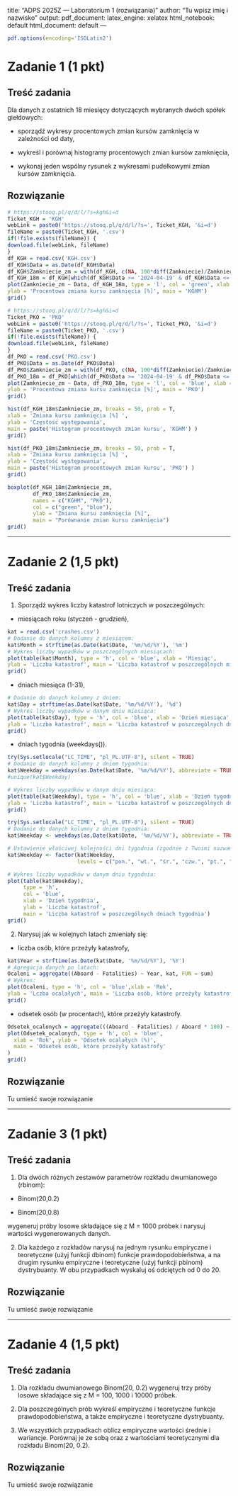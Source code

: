<!-- # --- -->
title: "ADPS 2025Z --- Laboratorium 1 (rozwiązania)"
author: "Tu wpisz imię i nazwisko"
output:
  pdf_document: 
    latex_engine: xelatex
  html_notebook: default
  html_document: default
---

```r
pdf.options(encoding='ISOLatin2')
```

# Zadanie 1 (1 pkt)

## Treść zadania

Dla danych z ostatnich 18 miesięcy dotyczących wybranych dwóch spółek giełdowych:

-   sporządź wykresy procentowych zmian kursów zamknięcia w zależności od daty,

-   wykreśl i porównaj histogramy procentowych zmian kursów zamknięcia,

-   wykonaj jeden wspólny rysunek z wykresami pudełkowymi zmian kursów zamknięcia.

## Rozwiązanie

```r
# https://stooq.pl/q/d/l/?s=kgh&i=d
Ticket_KGH = 'KGH'
webLink = paste0('https://stooq.pl/q/d/l/?s=', Ticket_KGH, '&i=d')
fileName = paste0(Ticket_KGH, '.csv')
if(!file.exists(fileName)) {
download.file(webLink, fileName)
}
df_KGH = read.csv('KGH.csv')
df_KGH$Data = as.Date(df_KGH$Data)
df_KGH$Zamkniecie_zm = with(df_KGH, c(NA, 100*diff(Zamkniecie)/Zamkniecie[-length(Zamkniecie)]))
df_KGH_18m = df_KGH[which(df_KGH$Data >= '2024-04-19' & df_KGH$Data <= Sys.Date()),]
plot(Zamkniecie_zm ~ Data, df_KGH_18m, type = 'l', col = 'green', xlab = 'Data',
ylab = 'Procentowa zmiana kursu zamknięcia [%]', main = 'KGHM')
grid()
```
```r
# https://stooq.pl/q/d/l/?s=kgh&i=d
Ticket_PKO = 'PKO'
webLink = paste0('https://stooq.pl/q/d/l/?s=', Ticket_PKO, '&i=d')
fileName = paste0(Ticket_PKO, '.csv')
if(!file.exists(fileName)) {
download.file(webLink, fileName)
}
df_PKO = read.csv('PKO.csv')
df_PKO$Data = as.Date(df_PKO$Data)
df_PKO$Zamkniecie_zm = with(df_PKO, c(NA, 100*diff(Zamkniecie)/Zamkniecie[-length(Zamkniecie)]))
df_PKO_18m = df_PKO[which(df_PKO$Data >= '2024-04-19' & df_PKO$Data <= Sys.Date()),]
plot(Zamkniecie_zm ~ Data, df_PKO_18m, type = 'l', col = 'blue', xlab = 'Data',
ylab = 'Procentowa zmiana kursu zamknięcia [%]', main = 'PKO')
grid()
```
```r
hist(df_KGH_18m$Zamkniecie_zm, breaks = 50, prob = T,
xlab = 'Zmiana kursu zamknięcia [%] ',
ylab = 'Częstość występowania',
main = paste('Histogram procentowych zmian kursu', 'KGHM') )
grid()
```
```r
hist(df_PKO_18m$Zamkniecie_zm, breaks = 50, prob = T,
xlab = 'Zmiana kursu zamknięcia [%] ',
ylab = 'Częstość występowania',
main = paste('Histogram procentowych zmian kursu', 'PKO') )
grid()
```
```r
boxplot(df_KGH_18m$Zamkniecie_zm,
        df_PKO_18m$Zamkniecie_zm,
        names = c("KGHM", "PKO"),
        col = c("green", "blue"),
        ylab = "Zmiana kursu zamknięcia [%]",
        main = "Porównanie zmian kursu zamknięcia")
grid()
```
------------------------------------------------------------------------

# Zadanie 2 (1,5 pkt)

## Treść zadania

1.  Sporządź wykres liczby katastrof lotniczych w poszczególnych:

-   miesiącach roku (styczeń - grudzień),
```r
kat = read.csv('crashes.csv')
# Dodanie do danych kolumny z miesiącem:
kat$Month = strftime(as.Date(kat$Date, '%m/%d/%Y'), '%m')
# Wykres liczby wypadków w poszczególnych miesiącach:
plot(table(kat$Month), type = 'h', col = 'blue', xlab = 'Miesiąc',
ylab = 'Liczba katastrof', main = 'Liczba katastrof w poszczególnych miesiącach' )
grid()
```

-   dniach miesiąca (1-31),
```r

# Dodanie do danych kolumny z dniem:
kat$Day = strftime(as.Date(kat$Date, '%m/%d/%Y'), '%d')
# Wykres liczby wypadków w danym dniu miesiąca:
plot(table(kat$Day), type = 'h', col = 'blue', xlab = 'Dzień miesiąca',
ylab = 'Liczba katastrof', main = 'Liczba katastrof w poszczególnych dniach miesiąca' )
grid()
```

-   dniach tygodnia (weekdays()).
```r
try(Sys.setlocale("LC_TIME", "pl_PL.UTF-8"), silent = TRUE)
# Dodanie do danych kolumny z dniem tygodnia:
kat$Weekday = weekdays(as.Date(kat$Date, '%m/%d/%Y'), abbreviate = TRUE)
#unique(kat$Weekday)

# Wykres liczby wypadków w danym dniu miesiąca:
plot(table(kat$Weekday), type = 'h', col = 'blue', xlab = 'Dzień tygodnia',
ylab = 'Liczba katastrof', main = 'Liczba katastrof w poszczególnych dniach tygodnia' )
grid()

```
```r
try(Sys.setlocale("LC_TIME", "pl_PL.UTF-8"), silent = TRUE)
# Dodanie do danych kolumny z dniem tygodnia:
kat$Weekday <- weekdays(as.Date(kat$Date, '%m/%d/%Y'), abbreviate = TRUE)

# Ustawienie właściwej kolejności dni tygodnia (zgodnie z Twoimi nazwami)
kat$Weekday <- factor(kat$Weekday,
                      levels = c("pon.", "wt.", "śr.", "czw.", "pt.", "sob.", "niedz."))

# Wykres liczby wypadków w danym dniu tygodnia:
plot(table(kat$Weekday),
     type = 'h',
     col = 'blue',
     xlab = 'Dzień tygodnia',
     ylab = 'Liczba katastrof',
     main = 'Liczba katastrof w poszczególnych dniach tygodnia')
grid()

```

2.  Narysuj jak w kolejnych latach zmieniały się:

-   liczba osób, które przeżyły katastrofy,
```r
kat$Year = strftime(as.Date(kat$Date, '%m/%d/%Y'), '%Y')
# Agregacja danych po latach:
Ocaleni = aggregate((Aboard - Fatalities) ~ Year, kat, FUN = sum)
# Wykres:
plot(Ocaleni, type = 'h', col = 'blue',xlab = 'Rok',
ylab = 'Lczba ocalałych', main = 'Liczba osób, które przeżyły katastrofy' )
grid()
```
-   odsetek osób (w procentach), które przeżyły katastrofy.
```r
Odsetek_ocalonych = aggregate(((Aboard - Fatalities) / Aboard * 100) ~ Year, kat, FUN = mean)
plot(Odsetek_ocalonych, type = 'h', col = 'blue',
  xlab = 'Rok', ylab = 'Odsetek ocalałych (%)',
  main = 'Odsetek osób, które przeżyły katastrofy'
)
grid()
```
## Rozwiązanie

Tu umieść swoje rozwiązanie

------------------------------------------------------------------------

# Zadanie 3 (1 pkt)

## Treść zadania

1.  Dla dwóch różnych zestawów parametrów rozkładu dwumianowego (rbinom):

-   Binom(20,0.2)

-   Binom(20,0.8)

wygeneruj próby losowe składające się z M = 1000 próbek i narysuj wartości wygenerowanych danych.

2.  Dla każdego z rozkładów narysuj na jednym rysunku empiryczne i teoretyczne (użyj funkcji dbinom) funkcje prawdopodobieństwa, a na drugim rysunku empiryczne i teoretyczne (użyj funkcji pbinom) dystrybuanty. W obu przypadkach wyskaluj oś odciętych od 0 do 20.

## Rozwiązanie

Tu umieść swoje rozwiązanie

------------------------------------------------------------------------

# Zadanie 4 (1,5 pkt)

## Treść zadania

1.  Dla rozkładu dwumianowego Binom(20, 0.2) wygeneruj trzy próby losowe składające się z M = 100, 1000 i 10000 próbek.

2.  Dla poszczególnych prób wykreśl empiryczne i teoretyczne funkcje prawdopodobieństwa, a także empiryczne i teoretyczne dystrybuanty.

3.  We wszystkich przypadkach oblicz empiryczne wartości średnie i wariancje. Porównaj je ze sobą oraz z wartościami teoretycznymi dla rozkładu Binom(20, 0.2).

## Rozwiązanie

Tu umieść swoje rozwiązanie
